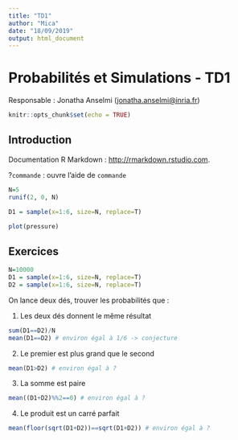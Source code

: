 ```yaml
---
title: "TD1"
author: "Mica"
date: "18/09/2019"
output: html_document
---
```


# Probabilités et Simulations - TD1

Responsable : Jonatha Anselmi (<jonatha.anselmi@inria.fr>)

```r
knitr::opts_chunk$set(echo = TRUE)
```

## Introduction

Documentation R Markdown : <http://rmarkdown.rstudio.com>.

?`commande` : ouvre l'aide de `commande`

```r
N=5
runif(2, 0, N)
```

```r
D1 = sample(x=1:6, size=N, replace=T)
```

```r
plot(pressure)
```

## Exercices

```r
N=10000
D1 = sample(x=1:6, size=N, replace=T)
D2 = sample(x=1:6, size=N, replace=T)
```

On lance deux dés, trouver les probabilités que :

1. Les deux dés donnent le même résultat

```r
sum(D1==D2)/N
mean(D1==D2) # environ égal à 1/6 -> conjecture
```

2. Le premier est plus grand que le second

```r
mean(D1>D2) # environ égal à ?
```

3. La somme est paire

```r
mean((D1+D2)%%2==0) # environ égal à ?
```

4. Le produit est un carré parfait

```r
mean(floor(sqrt(D1+D2))==sqrt(D1+D2)) # environ égal à ?
```
